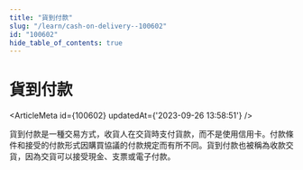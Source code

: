 ```yaml
---
title: "貨到付款"
slug: "/learn/cash-on-delivery--100602"
id: "100602"
hide_table_of_contents: true
---
```



# 貨到付款

<ArticleMeta id={100602} updatedAt={'2023-09-26 13:58:51'} />
<div className='border-solid border-b border-t-0 my-4 border-[var(--ifm-color-gray-300)]' />

貨到付款是一種交易方式，收貨人在交貨時支付貨款，而不是使用信用卡。付款條件和接受的付款形式因購買協議的付款規定而有所不同。貨到付款也被稱為收款交貨，因為交貨可以接受現金、支票或電子付款。
